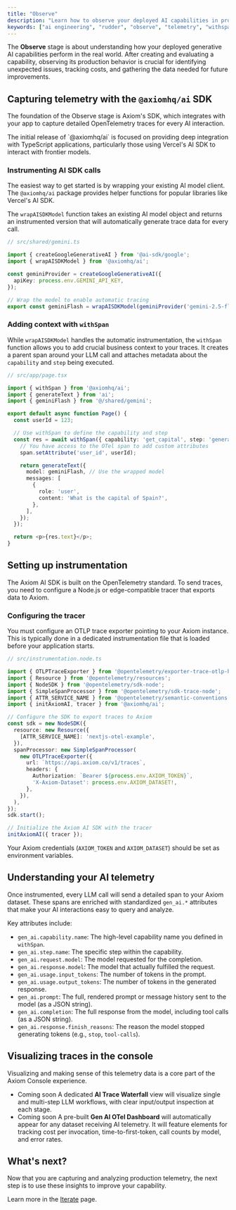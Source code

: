 ```yaml
---
title: "Observe"
description: "Learn how to observe your deployed AI capabilities in production using Axiom's AI SDK to capture telemetry."
keywords: ["ai engineering", "rudder", "observe", "telemetry", "withspan", "opentelemetry"]
---
```



The **Observe** stage is about understanding how your deployed generative AI capabilities perform in the real world. After creating and evaluating a capability, observing its production behavior is crucial for identifying unexpected issues, tracking costs, and gathering the data needed for future improvements.

## Capturing telemetry with the `@axiomhq/ai` SDK

The foundation of the Observe stage is Axiom's SDK, which integrates with your app to capture detailed OpenTelemetry traces for every AI interaction.

<Info>
The initial release of `@axiomhq/ai` is focused on providing deep integration with TypeScript applications, particularly those using Vercel's AI SDK to interact with frontier models.
</Info>

### Instrumenting AI SDK calls

The easiest way to get started is by wrapping your existing AI model client. The `@axiomhq/ai` package provides helper functions for popular libraries like Vercel's AI SDK.

The `wrapAISDKModel` function takes an existing AI model object and returns an instrumented version that will automatically generate trace data for every call.

```typescript
// src/shared/gemini.ts

import { createGoogleGenerativeAI } from '@ai-sdk/google';
import { wrapAISDKModel } from '@axiomhq/ai';

const geminiProvider = createGoogleGenerativeAI({
  apiKey: process.env.GEMINI_API_KEY,
});

// Wrap the model to enable automatic tracing
export const geminiFlash = wrapAISDKModel(geminiProvider('gemini-2.5-flash-preview-04-17'));
```


### Adding context with `withSpan`

While `wrapAISDKModel` handles the automatic instrumentation, the `withSpan` function allows you to add crucial business context to your traces. It creates a parent span around your LLM call and attaches metadata about the `capability` and `step` being executed.

```typescript
// src/app/page.tsx

import { withSpan } from '@axiomhq/ai';
import { generateText } from 'ai';
import { geminiFlash } from '@/shared/gemini';

export default async function Page() {
  const userId = 123;

  // Use withSpan to define the capability and step
  const res = await withSpan({ capability: 'get_capital', step: 'generate_answer' }, (span) => {
    // You have access to the OTel span to add custom attributes
    span.setAttribute('user_id', userId);

    return generateText({
      model: geminiFlash, // Use the wrapped model
      messages: [
        {
          role: 'user',
          content: 'What is the capital of Spain?',
        },
      ],
    });
  });

  return <p>{res.text}</p>;
}
```


## Setting up instrumentation

The Axiom AI SDK is built on the OpenTelemetry standard. To send traces, you need to configure a Node.js or edge-compatible tracer that exports data to Axiom.

### Configuring the tracer

You must configure an OTLP trace exporter pointing to your Axiom instance. This is typically done in a dedicated instrumentation file that is loaded before your application starts.

```typescript
// src/instrumentation.node.ts

import { OTLPTraceExporter } from '@opentelemetry/exporter-trace-otlp-http';
import { Resource } from '@opentelemetry/resources';
import { NodeSDK } from '@opentelemetry/sdk-node';
import { SimpleSpanProcessor } from '@opentelemetry/sdk-trace-node';
import { ATTR_SERVICE_NAME } from '@opentelemetry/semantic-conventions';
import { initAxiomAI, tracer } from '@axiomhq/ai';

// Configure the SDK to export traces to Axiom
const sdk = new NodeSDK({
  resource: new Resource({
    [ATTR_SERVICE_NAME]: 'nextjs-otel-example',
  }),
  spanProcessor: new SimpleSpanProcessor(
    new OTLPTraceExporter({
      url: `https://api.axiom.co/v1/traces`,
      headers: {
        Authorization: `Bearer ${process.env.AXIOM_TOKEN}`,
        'X-Axiom-Dataset': process.env.AXIOM_DATASET!,
      },
    }),
  ),
});
sdk.start();

// Initialize the Axiom AI SDK with the tracer
initAxiomAI({ tracer });
```


Your Axiom credentials (`AXIOM_TOKEN` and `AXIOM_DATASET`) should be set as environment variables.

## Understanding your AI telemetry

Once instrumented, every LLM call will send a detailed span to your Axiom dataset. These spans are enriched with standardized `gen_ai.*` attributes that make your AI interactions easy to query and analyze.

Key attributes include:

* `gen_ai.capability.name`: The high-level capability name you defined in `withSpan`.
* `gen_ai.step.name`: The specific step within the capability.
* `gen_ai.request.model`: The model requested for the completion.
* `gen_ai.response.model`: The model that actually fulfilled the request.
* `gen_ai.usage.input_tokens`: The number of tokens in the prompt.
* `gen_ai.usage.output_tokens`: The number of tokens in the generated response.
* `gen_ai.prompt`: The full, rendered prompt or message history sent to the model (as a JSON string).
* `gen_ai.completion`: The full response from the model, including tool calls (as a JSON string).
* `gen_ai.response.finish_reasons`: The reason the model stopped generating tokens (e.g., `stop`, `tool-calls`).

## Visualizing traces in the console

Visualizing and making sense of this telemetry data is a core part of the Axiom Console experience.

* <Badge>Coming soon</Badge> A dedicated **AI Trace Waterfall** view will visualize single and multi-step LLM workflows, with clear input/output inspection at each stage.
* <Badge>Coming soon</Badge> A pre-built **Gen AI OTel Dashboard** will automatically appear for any dataset receiving AI telemetry. It will feature elements for tracking cost per invocation, time-to-first-token, call counts by model, and error rates.

## What's next?

Now that you are capturing and analyzing production telemetry, the next step is to use these insights to improve your capability.

Learn more in the [Iterate](/ai-engineering/iterate) page.